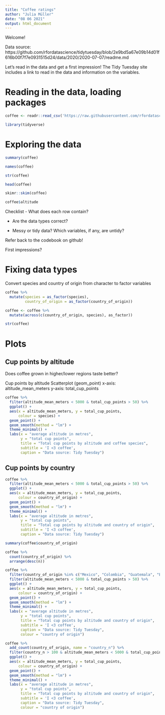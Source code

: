 ```yaml
---
title: "Coffee ratings"
author: "Julia Müller"
date: "08 06 2021"
output: html_document
---
```


Welcome!

Data source: https://github.com/rfordatascience/tidytuesday/blob/2e9bd5a67e09b14d01f616b00f7f7e0931515d24/data/2020/2020-07-07/readme.md

Let's read in the data and get a first impression! The Tidy Tuesday site includes a link to read in the data and information on the variables. 


# Reading in the data, loading packages

```r
coffee <- readr::read_csv('https://raw.githubusercontent.com/rfordatascience/tidytuesday/master/data/2020/2020-07-07/coffee_ratings.csv')

library(tidyverse)
```


# Exploring the data

```r
summary(coffee)

names(coffee)

str(coffee)

head(coffee)

skimr::skim(coffee)

coffee$altitude
```

Checklist
- What does each row contain?
  
- Are the data types correct?

- Messy or tidy data? Which variables, if any, are untidy?

Refer back to the codebook on github!

First impressions?


# Fixing data types

Convert species and country of origin from character to factor variables

```r
coffee %>% 
  mutate(species = as_factor(species),
         country_of_origin = as_factor(country_of_origin))

coffee <- coffee %>% 
  mutate(across(c(country_of_origin, species), as_factor))

str(coffee)
```


# Plots

## Cup points by altitude

Does coffee grown in higher/lower regions taste better?

Cup points by altitude
Scatterplot (geom_point)
x-axis: altitude_mean_meters
y-axis: total_cup_points

```r
coffee %>% 
  filter(altitude_mean_meters < 5000 & total_cup_points > 50) %>% 
  ggplot() +
  aes(x = altitude_mean_meters, y = total_cup_points,
      colour = species) +
  geom_point() +
  geom_smooth(method = "lm") +
  theme_minimal() +
  labs(x = "average altitude in metres",
       y = "total cup points",
       title = "Total cup points by altitude and coffee species",
       subtitle = 'I <3 coffee',
       caption = "Data source: Tidy Tuesday")
```

## Cup points by country

```r
coffee %>% 
  filter(altitude_mean_meters < 5000 & total_cup_points > 50) %>% 
  ggplot() +
  aes(x = altitude_mean_meters, y = total_cup_points,
      colour = country_of_origin) +
  geom_point() +
  geom_smooth(method = "lm") +
  theme_minimal() +
  labs(x = "average altitude in metres",
       y = "total cup points",
       title = "Total cup points by altitude and country of origin",
       subtitle = 'I <3 coffee',
       caption = "Data source: Tidy Tuesday")
```


```r
summary(coffee$country_of_origin)

coffee %>% 
  count(country_of_origin) %>% 
  arrange(desc(n))
```

```r
coffee %>% 
  filter(country_of_origin %in% c("Mexico", "Colombia", "Guatemala", "Brazil")) %>% 
  filter(altitude_mean_meters < 5000 & total_cup_points > 50) %>% 
  ggplot() +
  aes(x = altitude_mean_meters, y = total_cup_points,
      colour = country_of_origin) +
  geom_point() +
  geom_smooth(method = "lm") +
  theme_minimal() +
  labs(x = "average altitude in metres",
       y = "total cup points",
       title = "Total cup points by altitude and country of origin",
       subtitle = 'I <3 coffee',
       caption = "Data source: Tidy Tuesday",
       colour = "country of origin")
```


```r
coffee %>% 
  add_count(country_of_origin, name = "country_n") %>% 
  filter(country_n > 100 & altitude_mean_meters < 5000 & total_cup_points > 50) %>% 
  ggplot() +
  aes(x = altitude_mean_meters, y = total_cup_points,
      colour = country_of_origin) +
  geom_point() +
  geom_smooth(method = "lm") +
  theme_minimal() +
  labs(x = "average altitude in metres",
       y = "total cup points",
       title = "Total cup points by altitude and country of origin",
       subtitle = 'I <3 coffee',
       caption = "Data source: Tidy Tuesday",
       colour = "country of origin") 
  
```

